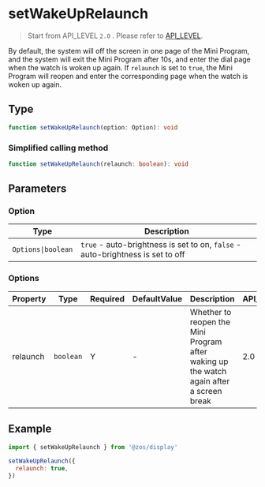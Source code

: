 # setWakeUpRelaunch

> Start from API_LEVEL `2.0` . Please refer to [API_LEVEL](../../../../guides/framework/device/compatibility.md).

By default, the system will off the screen in one page of the Mini Program, and the system will exit the Mini Program after 10s, and enter the dial page when the watch is woken up again. If `relaunch` is set to `true`, the Mini Program will reopen and enter the corresponding page when the watch is woken up again.

## Type

```ts
function setWakeUpRelaunch(option: Option): void
```

### Simplified calling method

```ts
function setWakeUpRelaunch(relaunch: boolean): void
```

## Parameters

### Option

| Type                              | Description                                                                    |
| --------------------------------- | ------------------------------------------------------------------------------ |
| <code>Options&#124;boolean</code> | `true` - auto-brightness is set to on, `false` - auto-brightness is set to off |

### Options

| Property | Type                 | Required | DefaultValue | Description                                                                             | API_LEVEL |
| -------- | -------------------- | -------- | ------------ | --------------------------------------------------------------------------------------- | --------- |
| relaunch | <code>boolean</code> | Y        | -            | Whether to reopen the Mini Program after waking up the watch again after a screen break | 2.0       |

## Example

```js
import { setWakeUpRelaunch } from '@zos/display'

setWakeUpRelaunch({
  relaunch: true,
})
```
